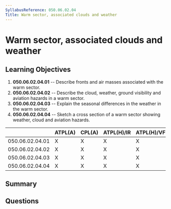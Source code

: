 ```yaml
---
SyllabusReference: 050.06.02.04
Title: Warm sector, associated clouds and weather
---
```


# Warm sector, associated clouds and weather

## Learning Objectives

1. **050.06.02.04.01** -- Describe fronts and air masses associated with the warm
   sector.
2. **050.06.02.04.02** -- Describe the cloud, weather, ground visibility and
   aviation hazards in a warm sector.
3. **050.06.02.04.03** -- Explain the seasonal differences in the weather in the
   warm sector.
4. **050.06.02.04.04** -- Sketch a cross section of a warm sector showing weather,
   cloud and aviation hazards.

|                 | ATPL(A) | CPL(A) | ATPL(H)/IR | ATPL(H)/VFR | CPL(H) | IR  | CBIR(A) |
| --------------- | ------- | ------ | ---------- | ----------- | ------ | --- | ------- |
| 050.06.02.04.01 | X       | X      | X          | X           | X      | X   | X       |
| 050.06.02.04.02 | X       | X      | X          | X           | X      | X   | X       |
| 050.06.02.04.03 | X       | X      | X          | X           | X      | X   | X       |
| 050.06.02.04.04 | X       | X      | X          | X           | X      | X   | X       |

## Summary

## Questions

